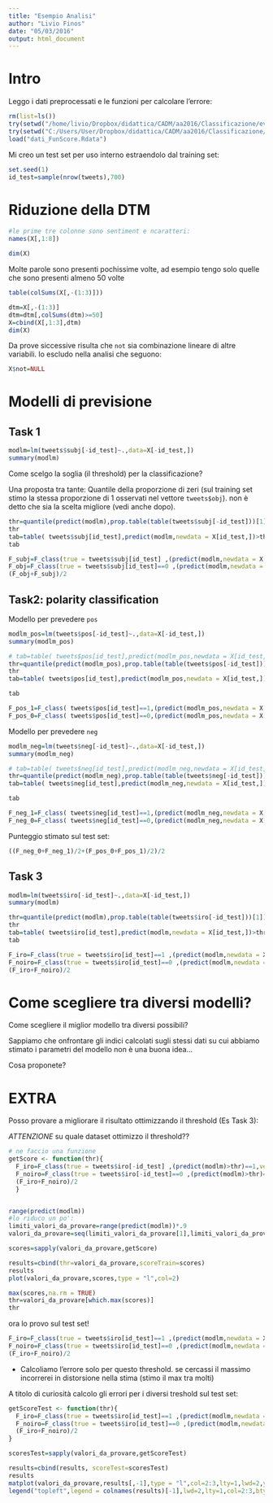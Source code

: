 ```yaml
---
title: "Esempio Analisi"
author: "Livio Finos"
date: "05/03/2016"
output: html_document
---
```


# Intro

Leggo i dati preprocessati e le funzioni per calcolare l'errore:

```r
rm(list=ls())
try(setwd("/home/livio/Dropbox/didattica/CADM/aa2016/Classificazione/evalita2014"),silent = TRUE)
try(setwd("C:/Users/User/Dropbox/didattica/CADM/aa2016/Classificazione/evalita2014"),silent = TRUE)
load("dati_FunScore.Rdata")
```

Mi creo un test set per uso interno estraendolo dal training set:

```r
set.seed(1)
id_test=sample(nrow(tweets),700)
```

# Riduzione della DTM
```r
#le prime tre colonne sono sentiment e ncaratteri:
names(X[,1:8])

dim(X)
```

Molte parole sono presenti pochissime volte, ad esempio tengo solo quelle che sono presenti almeno 50 volte

```r
table(colSums(X[,-(1:3)]))
```

```r
dtm=X[,-(1:3)]
dtm=dtm[,colSums(dtm)>=50]
X=cbind(X[,1:3],dtm)
dim(X)
```

Da prove siccessive risulta che `not` sia combinazione lineare di altre variabili. lo escludo nella analisi che seguono:

```r
X$not=NULL
```


# Modelli di previsione
## Task 1
```r
modlm=lm(tweets$subj[-id_test]~.,data=X[-id_test,])
summary(modlm)
```

Come scelgo la soglia (il threshold) per la classificazione?

Una proposta tra tante: Quantile della proporzione di zeri (sul training set stimo la stessa proporzione di 1 osservati nel vettore `tweets$obj`). non è detto che sia la scelta migliore (vedi anche dopo).

```r
thr=quantile(predict(modlm),prop.table(table(tweets$subj[-id_test]))[1])
thr
tab=table( tweets$subj[id_test],predict(modlm,newdata = X[id_test,])>thr)
tab

F_subj=F_class(true = tweets$subj[id_test] ,(predict(modlm,newdata = X[id_test,])>thr)==1)
F_obj=F_class(true = tweets$subj[id_test]==0 ,(predict(modlm,newdata = X[id_test,])>thr)==0)
(F_obj+F_subj)/2
```

## Task2: polarity classification

Modello per prevedere `pos`
```r
modlm_pos=lm(tweets$pos[-id_test]~.,data=X[-id_test,])
summary(modlm_pos)

# tab=table( tweets$pos[id_test],predict(modlm_pos,newdata = X[id_test,])>.5)
thr=quantile(predict(modlm_pos),prop.table(table(tweets$pos[-id_test]))[1])
thr
tab=table( tweets$pos[id_test],predict(modlm_pos,newdata = X[id_test,])>thr)

tab

F_pos_1=F_class( tweets$pos[id_test]==1,(predict(modlm_pos,newdata = X[id_test,])>thr)==1)
F_pos_0=F_class( tweets$pos[id_test]==0,(predict(modlm_pos,newdata = X[id_test,])>thr)==0)

```


Modello per prevedere `neg`
```r
modlm_neg=lm(tweets$neg[-id_test]~.,data=X[-id_test,])
summary(modlm_neg)

# tab=table( tweets$neg[id_test],predict(modlm_neg,newdata = X[id_test,])>.5)
thr=quantile(predict(modlm_neg),prop.table(table(tweets$neg[-id_test]))[1])
tab=table( tweets$neg[id_test],predict(modlm_neg,newdata = X[id_test,])>thr)

tab

F_neg_1=F_class( tweets$neg[id_test]==1,(predict(modlm_neg,newdata = X[id_test,])>thr)==1)
F_neg_0=F_class( tweets$neg[id_test]==0,(predict(modlm_neg,newdata = X[id_test,])>thr)==0)

```

Punteggio stimato sul test set:

```r
((F_neg_0+F_neg_1)/2+(F_pos_0+F_pos_1)/2)/2
```


## Task 3

```r
modlm=lm(tweets$iro[-id_test]~.,data=X[-id_test,])
summary(modlm)

thr=quantile(predict(modlm),prop.table(table(tweets$iro[-id_test]))[1])
thr
tab=table( tweets$iro[id_test],predict(modlm,newdata = X[id_test,])>thr)
tab

F_iro=F_class(true = tweets$iro[id_test]==1 ,(predict(modlm,newdata = X[id_test,])>thr)==1)
F_noiro=F_class(true = tweets$iro[id_test]==0 ,(predict(modlm,newdata = X[id_test,])>thr)==0)
(F_iro+F_noiro)/2
```

# Come scegliere tra diversi modelli?

Come scegliere il miglior modello tra diversi possibili?

Sappiamo che onfrontare gli indici calcolati sugli stessi dati su cui abbiamo stimato i parametri del modello non è una buona idea...

Cosa proponete?



# EXTRA

Posso provare a migliorare il risultato ottimizzando il threshold (Es Task 3):

*ATTENZIONE* su quale dataset ottimizzo il threshold??

```r
# ne faccio una funzione
getScore <- function(thr){ 
  F_iro=F_class(true = tweets$iro[-id_test] ,(predict(modlm)>thr)==1,verbatim=FALSE)
  F_noiro=F_class(true = tweets$iro[-id_test]==0 ,(predict(modlm)>thr)==0,verbatim=FALSE)
  (F_iro+F_noiro)/2
  }


range(predict(modlm))
#lo riduco un po':
limiti_valori_da_provare=range(predict(modlm))*.9
valori_da_provare=seq(limiti_valori_da_provare[1],limiti_valori_da_provare[2],length.out = 20)

scores=sapply(valori_da_provare,getScore)

results=cbind(thr=valori_da_provare,scoreTrain=scores)
results
plot(valori_da_provare,scores,type = "l",col=2)

max(scores,na.rm = TRUE)
thr=valori_da_provare[which.max(scores)]
thr
```


ora lo provo sul test set!
```r
F_iro=F_class(true = tweets$iro[id_test]==1 ,(predict(modlm,newdata = X[id_test,])>thr)==1,verbatim=FALSE)
F_noiro=F_class(true = tweets$iro[id_test]==0 ,(predict(modlm,newdata = X[id_test,])>thr)==0,verbatim=FALSE)
(F_iro+F_noiro)/2
```

- Calcoliamo l'errore solo per questo threshold. se cercassi il massimo incorrerei in distorsione nella stima (stimo il max tra molti)


A titolo di curiosità calcolo gli errori per i diversi treshold sul test set:

```r
getScoreTest <- function(thr){
  F_iro=F_class(true = tweets$iro[id_test]==1 ,(predict(modlm,newdata = X[id_test,])>thr)==1,verbatim=FALSE)
  F_noiro=F_class(true = tweets$iro[id_test]==0 ,(predict(modlm,newdata = X[id_test,])>thr)==0,verbatim=FALSE)
  (F_iro+F_noiro)/2
}

scoresTest=sapply(valori_da_provare,getScoreTest)

results=cbind(results, scoreTest=scoresTest)
results
matplot(valori_da_provare,results[,-1],type = "l",col=2:3,lty=1,lwd=2,ylab="Scores")
legend("topleft",legend = colnames(results)[-1],lwd=2,lty=1,col=2:3,bty="n")
```

